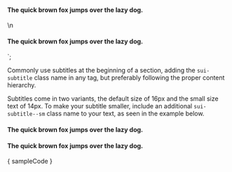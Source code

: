 
<h4 class="sui-subtitle">
	The quick brown fox jumps over the lazy dog.
</h4>\n
<h4 class="sui-subtitle sui-subtitle--sm">
	The quick brown fox jumps over the lazy dog.
</h4>
`;

<Section
	title="Usage"
	style={{ paddingRight: 0, paddingLeft: 0 }}>
	<p>Commonly use subtitles at the beginning of a section, adding the <Code>sui-subtitle</Code> class name in any tag, but preferably following the proper content hierarchy.</p>
	<p>Subtitles come in two variants, the default size of 16px and the small size text of 14px. To make your subtitle smaller, include an additional <Code>sui-subtitle--sm</Code> class name to your text, as seen in the example below.</p>
	<Preview wrapper={ true }>
		<h4 className="sui-subtitle" style={{ margin: 0, marginBottom: 10 }}>
			The quick brown fox jumps over the lazy dog.
		</h4>
		<h4 className="sui-subtitle sui-subtitle--sm" style={{ margin: 0 }}>
			The quick brown fox jumps over the lazy dog.
		</h4>
	</Preview>
	<Snippet language="html">{ sampleCode }</Snippet>
</Section>
